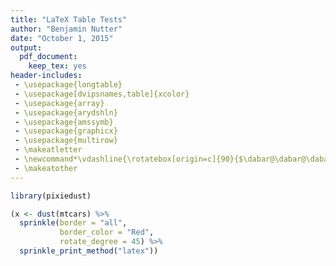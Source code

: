 ```yaml
---
title: "LaTeX Table Tests"
author: "Benjamin Nutter"
date: "October 1, 2015"
output: 
  pdf_document: 
    keep_tex: yes
header-includes:
 - \usepackage{longtable}
 - \usepackage[dvipsnames,table]{xcolor}
 - \usepackage{array}
 - \usepackage{arydshln}
 - \usepackage{amssymb}
 - \usepackage{graphicx}
 - \usepackage{multirow}
 - \makeatletter
 - \newcommand*\vdashline{\rotatebox[origin=c]{90}{$\dabar@\dabar@\dabar@$}}
 - \makeatother
---
```


```r
library(pixiedust)

(x <- dust(mtcars) %>%
  sprinkle(border = "all",
           border_color = "Red",
           rotate_degree = 45) %>%
  sprinkle_print_method("latex"))
```

